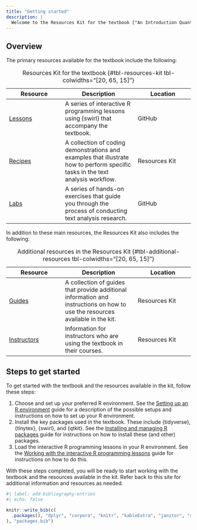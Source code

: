 ```yaml
---
title: "Getting started"
description: |
  Welcome to the Resources Kit for the textbook ["An Introduction Quantitative Text Analysis for Linguistics: Reproducible Research using R"](https://qtalr.github.io/book). This site provides description and access to supplementary resources for the textbook.
---
```


## Overview

The primary resources available for the textbook include the following:

| Resource | Description | Location |
|----------|-------------|----------|
| [Lessons](https://qtalr.github.io/lessons) | A series of interactive R programming lessons using {swirl} that accompany the textbook. | GitHub |
| [Recipes](recipes) | A collection of coding demonstrations and examples that illustrate how to perform specific tasks in the text analysis workflow. | Resources Kit |
| [Labs](https://github.com/stars/francojc/lists/labs) | A series of hands-on exercises that guide you through the process of conducting text analysis research. | GitHub |

: Resources Kit for the textbook {#tbl-resources-kit tbl-colwidths="[20, 65, 15]"}

In addition to these main resources, the Resources Kit also includes the following:

| Resource | Description | Location |
|----------|-------------|----------|
| [Guides](guides) | A collection of guides that provide additional information and instructions on how to use the resources available in the kit. | Resources Kit |
| [Instructors](instructors) | Information for instructors who are using the textbook in their courses. | Resources Kit |

: Additional resources in the Resources Kit {#tbl-additional-resources tbl-colwidths="[20, 65, 15]"}

## Steps to get started

To get started with the textbook and the resources available in the kit, follow these steps:

1. Choose and set up your preferred R environment. See the [Setting up an R environment](guides/guide-01/) guide for a description of the possible setups and instructions on how to set up your R environment.
2. Install the key packages used in the textbook. These include {tidyverse}, {tinytex}, {swirl}, and {qtkit}. See the [Installing and managing R packages](guides/guide-02/) guide for instructions on how to install these (and other) packages.
3. Load the interactive R programming lessons in your R environment. See the [Working with the interactive R programming lessons](guides/guide-03/) guide for instructions on how to do this.

With these steps completed, you will be ready to start working with the textbook and the resources available in the kit. Refer back to this site for additional information and resources as needed.

```r
#| label: add-bibliography-entries
#| echo: false

knitr::write_bib(c(
  .packages(), "dplyr", "corpora", "knitr", "kableExtra", "janitor", "skimr", "ggplot2", "regexplain", "fs", "gutenbergr", "PsychWordVec", "purrr", "reprex", "usethis", "tinytex", "swirl", "qtkit", "stringr"
), "packages.bib")

```
